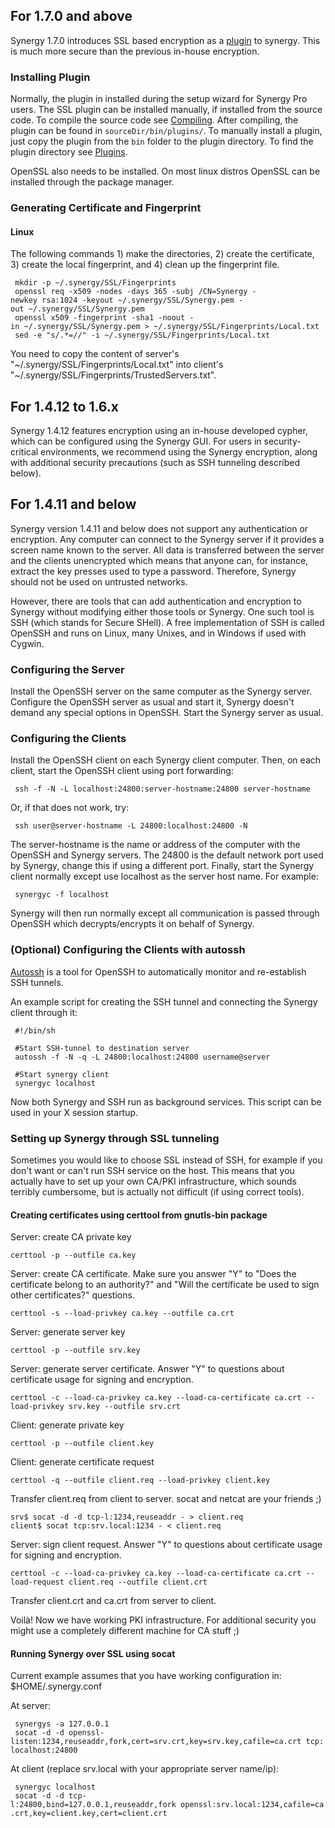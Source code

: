==For 1.7.0 and above==

Synergy 1.7.0 introduces SSL based encryption as a [[plugins|plugin]] to synergy. This is much more secure than the previous in-house encryption.

===Installing Plugin===

Normally, the plugin in installed during the setup wizard for Synergy Pro users. The SSL plugin can be installed manually, if installed from the source code. To compile the source code see [[Compiling]]. After compiling, the plugin can be found in <code> sourceDir/bin/plugins/</code>. To manually install a plugin, just copy the plugin from the <code>bin</code> folder to the plugin directory. To find the plugin directory see [[Plugins]].

OpenSSL also needs to be installed. On most linux distros OpenSSL can be installed through the package manager.

===Generating Certificate and Fingerprint===

====Linux====

The following commands 1) make the directories, 2) create the certificate, 3) create the local fingerprint, and 4) clean up the fingerprint file.

  mkdir -p ~/.synergy/SSL/Fingerprints
  openssl req -x509 -nodes -days 365 -subj /CN=Synergy -newkey rsa:1024 -keyout ~/.synergy/SSL/Synergy.pem -out ~/.synergy/SSL/Synergy.pem
  openssl x509 -fingerprint -sha1 -noout -in ~/.synergy/SSL/Synergy.pem > ~/.synergy/SSL/Fingerprints/Local.txt
  sed -e "s/.*=//" -i ~/.synergy/SSL/Fingerprints/Local.txt

You need to copy the content of server's "~/.synergy/SSL/Fingerprints/Local.txt" into client's "~/.synergy/SSL/Fingerprints/TrustedServers.txt". 



==For 1.4.12 to 1.6.x==

Synergy 1.4.12 features encryption using an in-house developed cypher, which can be configured using the Synergy GUI. For users in security-critical environments, we recommend using the Synergy encryption, along with additional security precautions (such as SSH tunneling described below).

==For 1.4.11 and below==

Synergy version 1.4.11 and below does not support any authentication or encryption. Any computer can connect to the Synergy server if it provides a screen name known to the server. All data is transferred between the server and the clients unencrypted which means that anyone can, for instance, extract the key presses used to type a password. Therefore, Synergy should not be used on untrusted networks.

However, there are tools that can add authentication and encryption to Synergy without modifying either those tools or Synergy. One such tool is SSH (which stands for Secure SHell). A free implementation of SSH is called OpenSSH and runs on Linux, many Unixes, and in Windows if used with Cygwin.

===Configuring the Server===

Install the OpenSSH server on the same computer as the Synergy server. Configure the OpenSSH server as usual and start it, Synergy doesn't demand any special options in OpenSSH. Start the Synergy server as usual.

===Configuring the Clients===

Install the OpenSSH client on each Synergy client computer. Then, on each client, start the OpenSSH client using port forwarding:

  ssh -f -N -L localhost:24800:server-hostname:24800 server-hostname

Or, if that does not work, try:

  ssh user@server-hostname -L 24800:localhost:24800 -N

The server-hostname is the name or address of the computer with the OpenSSH and Synergy servers. The 24800 is the default network port used by Synergy, change this if using a different port. Finally, start the Synergy client normally except use localhost as the server host name. For example:

  synergyc -f localhost

Synergy will then run normally except all communication is passed through OpenSSH which decrypts/encrypts it on behalf of Synergy.

===(Optional) Configuring the Clients with autossh===

[http://www.harding.motd.ca/autossh/ Autossh] is a tool for OpenSSH to automatically monitor and re-establish SSH tunnels.

An example script for creating the SSH tunnel and connecting the Synergy client through it:

  #!/bin/sh
  
  #Start SSH-tunnel to destination server
  autossh -f -N -q -L 24800:localhost:24800 username@server
  
  #Start synergy client
  synergyc localhost

Now both Synergy and SSH run as background services. This script can be used in your X session startup.

===Setting up Synergy through SSL tunneling===

Sometimes you would like to choose SSL instead of SSH, for example if you don't want or can't run SSH service on the host. This means that you actually have to set up your own CA/PKI infrastructure, which sounds terribly cumbersome, but is actually not difficult (if using correct tools).

====Creating certificates using certtool from gnutls-bin package====

Server: create CA private key

 certtool -p --outfile ca.key

Server: create CA certificate. Make sure you answer "Y" to "Does the certificate belong to an authority?" and "Will the certificate be used to sign other certificates?" questions.

 certtool -s --load-privkey ca.key --outfile ca.crt

Server: generate server key

 certtool -p --outfile srv.key

Server: generate server certificate. Answer "Y" to questions about certificate usage for signing and encryption.

 certtool -c --load-ca-privkey ca.key --load-ca-certificate ca.crt --load-privkey srv.key --outfile srv.crt

Client: generate private key

 certtool -p --outfile client.key

Client: generate certificate request

 certtool -q --outfile client.req --load-privkey client.key

Transfer client.req from client to server. socat and netcat are your friends ;)

 srv$ socat -d -d tcp-l:1234,reuseaddr - > client.req
 client$ socat tcp:srv.local:1234 - < client.req

Server: sign client request. Answer "Y" to questions about certificate usage for signing and encryption.

 certtool -c --load-ca-privkey ca.key --load-ca-certificate ca.crt --load-request client.req --outfile client.crt

Transfer client.crt and ca.crt from server to client.

Voilà! Now we have working PKI infrastructure. For additional security you might use a completely different machine for CA stuff ;)

====Running Synergy over SSL using socat====

Current example assumes that you have working configuration in: $HOME/.synergy.conf

At server:
  synergys -a 127.0.0.1
  socat -d -d openssl-listen:1234,reuseaddr,fork,cert=srv.crt,key=srv.key,cafile=ca.crt tcp:localhost:24800

At client (replace srv.local with your appropriate server name/ip):
  synergyc localhost
  socat -d -d tcp-l:24800,bind=127.0.0.1,reuseaddr,fork openssl:srv.local:1234,cafile=ca.crt,key=client.key,cert=client.crt
